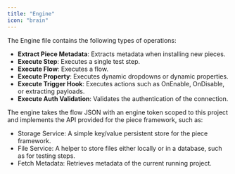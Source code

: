 ```yaml
---
title: "Engine" 
icon: "brain"
---
```


The Engine file contains the following types of operations:

- **Extract Piece Metadata**: Extracts metadata when installing new pieces.
- **Execute Step**: Executes a single test step.
- **Execute Flow**: Executes a flow.
- **Execute Property**: Executes dynamic dropdowns or dynamic properties.
- **Execute Trigger Hook**: Executes actions such as OnEnable, OnDisable, or extracting payloads.
- **Execute Auth Validation**: Validates the authentication of the connection.

The engine takes the flow JSON with an engine token scoped to this project and implements the API provided for the piece framework, such as:
- Storage Service: A simple key/value persistent store for the piece framework.
- File Service: A helper to store files either locally or in a database, such as for testing steps.
- Fetch Metadata: Retrieves metadata of the current running project.